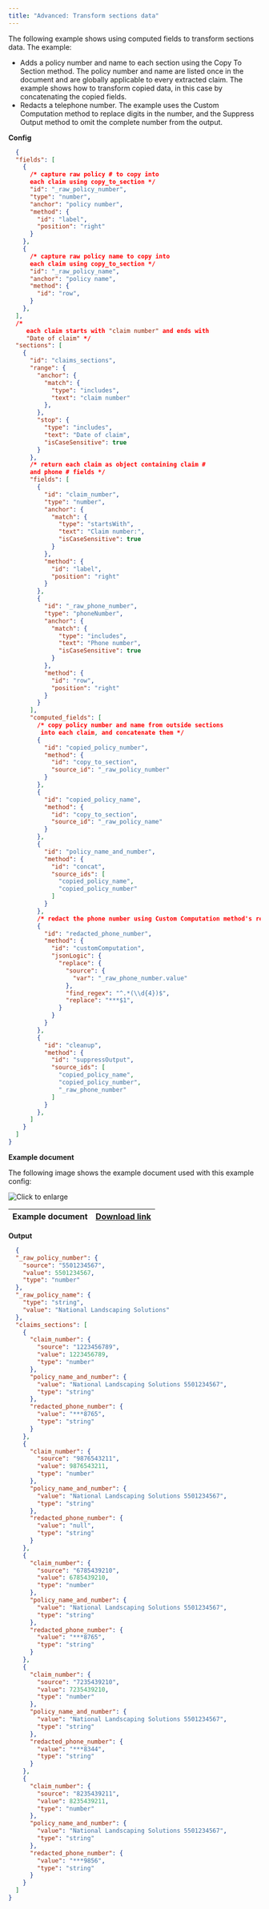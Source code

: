 ```yaml
---
title: "Advanced: Transform sections data"
---
```


The following example shows using computed fields to transform sections data. The example:

* Adds a policy number and name to each section using the Copy To Section method. The policy number and name are listed once in the document and are globally applicable to every extracted claim. The example shows how to transform copied data, in this case by concatenating the copied fields.
* Redacts a telephone number. The example uses the Custom Computation method to replace digits in the number, and the Suppress Output method to omit the complete number from the output.

**Config**



```JSON JSON
  {
  "fields": [
    {
      /* capture raw policy # to copy into 
      each claim using copy_to_section */
      "id": "_raw_policy_number",
      "type": "number",
      "anchor": "policy number",
      "method": {
        "id": "label",
        "position": "right"
      }
    },
    {
      /* capture raw policy name to copy into 
      each claim using copy_to_section */
      "id": "_raw_policy_name",
      "anchor": "policy name",
      "method": {
        "id": "row",
      }
    },
  ],
  /*
     each claim starts with "claim number" and ends with 
     "Date of claim" */
  "sections": [
    {
      "id": "claims_sections",
      "range": {
        "anchor": {
          "match": {
            "type": "includes",
            "text": "claim number"
          },
        },
        "stop": {
          "type": "includes",
          "text": "Date of claim",
          "isCaseSensitive": true
        }
      },
      /* return each claim as object containing claim # 
      and phone # fields */
      "fields": [
        {
          "id": "claim_number",
          "type": "number",
          "anchor": {
            "match": {
              "type": "startsWith",
              "text": "Claim number:",
              "isCaseSensitive": true
            }
          },
          "method": {
            "id": "label",
            "position": "right"
          }
        },
        {
          "id": "_raw_phone_number",
          "type": "phoneNumber",
          "anchor": {
            "match": {
              "type": "includes",
              "text": "Phone number",
              "isCaseSensitive": true
            }
          },
          "method": {
            "id": "row",
            "position": "right"
          }
        }
      ],
      "computed_fields": [
        /* copy policy number and name from outside sections
         into each claim, and concatenate them */
        {
          "id": "copied_policy_number",
          "method": {
            "id": "copy_to_section",
            "source_id": "_raw_policy_number"
          }
        },
        {
          "id": "copied_policy_name",
          "method": {
            "id": "copy_to_section",
            "source_id": "_raw_policy_name"
          }
        },
        {
          "id": "policy_name_and_number",
          "method": {
            "id": "concat",
            "source_ids": [
              "copied_policy_name",
              "copied_policy_number"
            ]
          }
        },
        /* redact the phone number using Custom Computation method's regex replace operation */
        {
          "id": "redacted_phone_number",
          "method": {
            "id": "customComputation",
            "jsonLogic": {
              "replace": {
                "source": {
                  "var": "_raw_phone_number.value"
                },
                "find_regex": "^.*(\\d{4})$",
                "replace": "***$1",
              }
            }
          }
        },
        {
          "id": "cleanup",
          "method": {
            "id": "suppressOutput",
            "source_ids": [
              "copied_policy_name",
              "copied_policy_number",
              "_raw_phone_number"
            ]
          }
        },
      ]
    }
  ]
}
```
**Example document**

The following image shows the example document used with this example config:

![Click to enlarge](/images/copy_to_section.png)

| Example document | [Download link](https://raw.githubusercontent.com/sensible-hq/sensible-docs/main/readme-sync/assets/v0/pdfs/sections.pdf) |
| ---------------- | ------------------------------------------------------------------------------------------------------------------------- |

**Output**



```JSON JSON
  {
  "_raw_policy_number": {
    "source": "5501234567",
    "value": 5501234567,
    "type": "number"
  },
  "_raw_policy_name": {
    "type": "string",
    "value": "National Landscaping Solutions"
  },
  "claims_sections": [
    {
      "claim_number": {
        "source": "1223456789",
        "value": 1223456789,
        "type": "number"
      },
      "policy_name_and_number": {
        "value": "National Landscaping Solutions 5501234567",
        "type": "string"
      },
      "redacted_phone_number": {
        "value": "***8765",
        "type": "string"
      }
    },
    {
      "claim_number": {
        "source": "9876543211",
        "value": 9876543211,
        "type": "number"
      },
      "policy_name_and_number": {
        "value": "National Landscaping Solutions 5501234567",
        "type": "string"
      },
      "redacted_phone_number": {
        "value": "null",
        "type": "string"
      }
    },
    {
      "claim_number": {
        "source": "6785439210",
        "value": 6785439210,
        "type": "number"
      },
      "policy_name_and_number": {
        "value": "National Landscaping Solutions 5501234567",
        "type": "string"
      },
      "redacted_phone_number": {
        "value": "***8765",
        "type": "string"
      }
    },
    {
      "claim_number": {
        "source": "7235439210",
        "value": 7235439210,
        "type": "number"
      },
      "policy_name_and_number": {
        "value": "National Landscaping Solutions 5501234567",
        "type": "string"
      },
      "redacted_phone_number": {
        "value": "***8344",
        "type": "string"
      }
    },
    {
      "claim_number": {
        "source": "8235439211",
        "value": 8235439211,
        "type": "number"
      },
      "policy_name_and_number": {
        "value": "National Landscaping Solutions 5501234567",
        "type": "string"
      },
      "redacted_phone_number": {
        "value": "***9856",
        "type": "string"
      }
    }
  ]
}
```